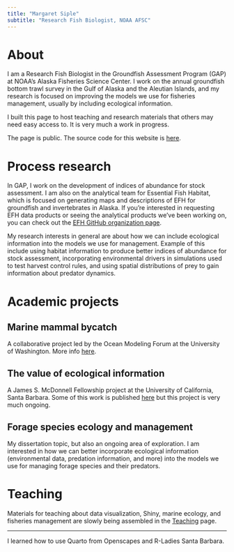 ```yaml
---
title: "Margaret Siple"
subtitle: "Research Fish Biologist, NOAA AFSC"
---
```


# About

I am a Research Fish Biologist in the Groundfish Assessment Program (GAP) at NOAA's Alaska Fisheries Science Center. I work on the annual groundfish bottom trawl survey in the Gulf of Alaska and the Aleutian Islands, and my research is focused on improving the models we use for fisheries management, usually by including ecological information.

I built this page to host teaching and research materials that others may need easy access to. It is very much a work in progress.

The page is public. The source code for this website is [here](https://github.com/MargaretSiple-NOAA/siple-quarto). 

# Process research

In GAP, I work on the development of indices of abundance for stock assessment. I am also on the analytical team for Essential Fish Habitat, which is focused on generating maps and descriptions of EFH for groundfish and invertebrates in Alaska. If you're interested in requesting EFH data products or seeing the analytical products we've been working on, you can check out the [EFH GitHub organization page](https://github.com/alaska-groundfish-efh).

My research interests in general are about how we can include ecological information into the models we use for management. Example of this include using habitat information to produce better indices of abundance for stock assessment, incorporating environmental drivers in simulations used to test harvest control rules, and using spatial distributions of prey to gain information about predator dynamics.  

# Academic projects

## Marine mammal bycatch
A collaborative project led by the Ocean Modeling Forum at the University of Washington. More info [here](current-projects/bycatch.qmd).

## The value of ecological information
A James S. McDonnell Fellowship project at the University of California, Santa Barbara. Some of this work is published [here](https://royalsocietypublishing.org/doi/full/10.1098/rspb.2022.0526) but this project is very much ongoing.

## Forage species ecology and management
My dissertation topic, but also an ongoing area of exploration. I am interested in how we can better incorporate ecological information (environmental data, predation information, and more) into the models we use for managing forage species and their predators.

# Teaching
Materials for teaching about data visualization, Shiny, marine ecology, and fisheries management are slowly being assembled in the [Teaching](teaching.qmd) page.


---
I learned how to use Quarto from Openscapes and R-Ladies Santa Barbara.
